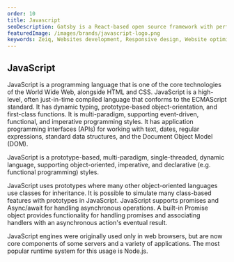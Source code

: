 ```yaml
---
order: 10
title: Javascript
seoDescription: Gatsby is a React-based open source framework with performance, scalability and security built-in. Collaborate, build and deploy 1000x faster with Gatsby.
featuredImage: /images/brands/javascript-logo.png
keywords: Zeiq, Websites development, Responsive design, Website optimization, E-commerce development, Content management systems (CMS), Website security, Search engine optimization (SEO), JavaScript frameworks , React, Nextjs, Cloud hosting (e.g. AWS, Azure, Google Cloud)
---
```


## JavaScript

JavaScript is a programming language that is one of the core technologies of the World Wide Web, alongside HTML and CSS. JavaScript is a high-level, often just-in-time compiled language that conforms to the ECMAScript standard. It has dynamic typing, prototype-based object-orientation, and first-class functions. It is multi-paradigm, supporting event-driven, functional, and imperative programming styles. It has application programming interfaces (APIs) for working with text, dates, regular expressions, standard data structures, and the Document Object Model (DOM).

JavaScript is a prototype-based, multi-paradigm, single-threaded, dynamic language, supporting object-oriented, imperative, and declarative (e.g. functional programming) styles.

JavaScript uses prototypes where many other object-oriented languages use classes for inheritance. It is possible to simulate many class-based features with prototypes in JavaScript. JavaScript supports promises and Async/await for handling asynchronous operations. A built-in Promise object provides functionality for handling promises and associating handlers with an asynchronous action's eventual result.

JavaScript engines were originally used only in web browsers, but are now core components of some servers and a variety of applications. The most popular runtime system for this usage is Node.js.
